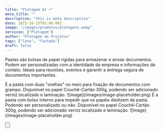 ```yaml
---
title: "Plotagem A1 +"
meta_title: ""
description: "this is meta description"
date: 2023-10-25T05:00:00Z
image: "/images/produtos/plotagens.webp"
servicos: ["Plotagem"]
author: "Plotagem de Projetos"
tags: ["lona", "fachada"]
draft: false
---
```


Pastas são bolsas de papel rígidas para armazenar e enviar documentos. Podem ser personalizadas com a identidade da empresa e informações de contato. Ideais para reuniões, eventos e garantir a entrega segura de documentos importantes.

<Accordion client:load title="Pasta com Orelha">
É a pasta com duas "orelhas" no meio para fixação de documentos com grampo.
Disponível no papel Couchê-Cartão 300g, podendo ser adicionado verniz localizado e laminação.
![image](/images/image-placeholder.png)

</Accordion>
<Accordion client:load title="Pasta com Bolso">
É a pasta com bolso interno para impedir que os papéis deslizem da pasta.
Podendo ser personalizado ou não.
Disponível no papel Couchê-Cartão 300g, podendo ser adicionado verniz localizado e laminação.
![image](/images/image-placeholder.png)

</Accordion>

<Button
  label="ORÇAMENTO PELO WHATSAPP"
  tag="_blank"
  produto="Plotagem A1+"
  phoneNumber="5567999005557"
/>
